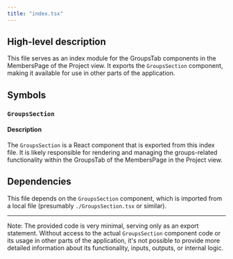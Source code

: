 ```yaml
---
title: "index.tsx"
---
```


## High-level description

This file serves as an index module for the GroupsTab components in the MembersPage of the Project view. It exports the `GroupsSection` component, making it available for use in other parts of the application.

## Symbols

### `GroupsSection`

#### Description

The `GroupsSection` is a React component that is exported from this index file. It is likely responsible for rendering and managing the groups-related functionality within the GroupsTab of the MembersPage in the Project view.

## Dependencies

This file depends on the `GroupsSection` component, which is imported from a local file (presumably `./GroupsSection.tsx` or similar).

---

Note: The provided code is very minimal, serving only as an export statement. Without access to the actual `GroupsSection` component code or its usage in other parts of the application, it's not possible to provide more detailed information about its functionality, inputs, outputs, or internal logic.